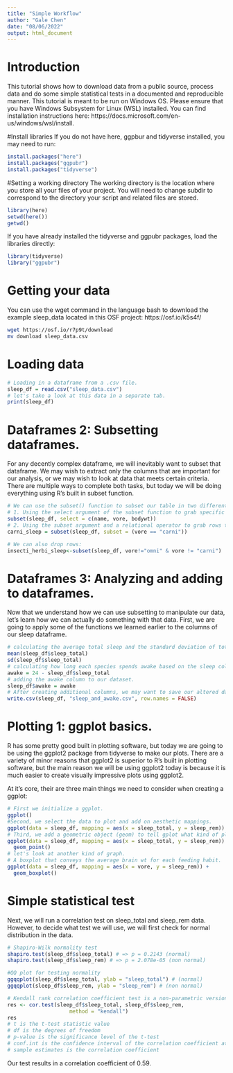 ```yaml
---
title: "Simple Workflow"
author: "Gale Chen"
date: "08/06/2022"
output: html_document
---
```


# Introduction
This tutorial shows how to download data from a public source, process data and do some simple statistical tests in a documented and reproducible manner.
This tutorial is meant to be run on Windows OS. Please ensure that you have Windows Subsystem for Linux (WSL) installed. You can find installation instructions here: https://docs.microsoft.com/en-us/windows/wsl/install.

#Install libraries
If you do not have here, ggpbur and tidyverse installed, you may need to run:
```r
install.packages("here")
install.packages("ggpubr")
install.packages("tidyverse")
```

#Setting a working directory
The working directory is the location where you store all your files of your project. You will need to change subdir to correspond to the directory your script and related files are stored.
```r
library(here)
setwd(here())
getwd()
```

If you have already installed the tidyverse and ggpubr packages, load the libraries directly:
```r
library(tidyverse)
library("ggpubr")
```

# Getting your data
You can use the wget command in the language bash to download the example sleep_data located in this OSF project: https://osf.io/k5s4f/
```bash
wget https://osf.io/r7p9t/download
mv download sleep_data.csv
```
# Loading data
```r
# Loading in a dataframe from a .csv file. 
sleep_df = read.csv("sleep_data.csv")
# let's take a look at this data in a separate tab. 
print(sleep_df)
```

# Dataframes 2: Subsetting dataframes. 
For any decently complex dataframe, we will inevitably want to subset that dataframe. We may wish to extract only the columns that are important for our analysis, or we may wish to look at data that meets certain criteria. There are multiple ways to complete both tasks, but today we will be doing everything using R's built in subset function. 

```r
# We can use the subset() function to subset our table in two different ways:
# 1. Using the select argument of the subset function to grab specific columns from the dataframe. 
subset(sleep_df, select = c(name, vore, bodywt))
# 2. Using the subset argument and a relational operator to grab rows that meet a specific criteria.  
carni_sleep = subset(sleep_df, subset = (vore == "carni"))

# We can also drop rows:
insecti_herbi_sleep<-subset(sleep_df, vore!="omni" & vore != "carni")
```

# Dataframes 3: Analyzing and adding to dataframes.   
Now that we understand how we can use subsetting to manipulate our data, let's learn how we can actually do something with that data. First, we are going to apply some of the functions we learned earlier to the columns of our sleep dataframe. 

```r
# calculating the average total sleep and the standard deviation of total sleep across different species.
mean(sleep_df$sleep_total)
sd(sleep_df$sleep_total)
# calculating how long each species spends awake based on the sleep column. 
awake = 24 - sleep_df$sleep_total
# adding the awake column to our dataset. 
sleep_df$awake = awake
# After creating additional columns, we may want to save our altered dataframe to file using write.csv. 
write.csv(sleep_df, "sleep_and_awake.csv", row.names = FALSE)
```

# Plotting 1: ggplot basics. 
R has some pretty good built in plotting software, but today we are going to be using the ggplot2 package from tidyverse to make our plots. There are a variety of minor reasons that ggplot2 is superior to R's built in plotting software, but the main reason we will be using ggplot2 today is because it is much easier to create visually impressive plots using ggplot2. 

At it's core, their are three main things we need to consider when creating a ggplot:
```r
# First we initialize a ggplot. 
ggplot()
#Second, we select the data to plot and add on aesthetic mappings. 
ggplot(data = sleep_df, mapping = aes(x = sleep_total, y = sleep_rem))
# Third, we add a geometric object (geom) to tell gplot what kind of plot to make.
ggplot(data = sleep_df, mapping = aes(x = sleep_total, y = sleep_rem)) + 
  geom_point()
# let's look at another kind of graph. 
# A boxplot that conveys the average brain wt for each feeding habit. 
ggplot(data = sleep_df, mapping = aes(x = vore, y = sleep_rem)) + 
  geom_boxplot()

```

# Simple statistical test
Next, we will run a correlation test on sleep_total and sleep_rem data. However, to decide what test we will use, we will first check for normal distribution in the data.
```r
# Shapiro-Wilk normality test
shapiro.test(sleep_df$sleep_total) # => p = 0.2143 (normal)
shapiro.test(sleep_df$sleep_rem) # => p = 2.078e-05 (non normal)

#QQ plot for testing normality
ggqqplot(sleep_df$sleep_total, ylab = "sleep_total") # (normal)
ggqqplot(sleep_df$sleep_rem, ylab = "sleep_rem") # (non normal)

# Kendall rank correlation coefficient test is a non-parametric version of Pearson correlation
res <- cor.test(sleep_df$sleep_total, sleep_df$sleep_rem, 
                    method = "kendall")
res
# t is the t-test statistic value
# df is the degrees of freedom
# p-value is the significance level of the t-test
# conf.int is the confidence interval of the correlation coefficient at 95%
# sample estimates is the correlation coefficient
```
Our test results in a correlation coefficient of 0.59.
